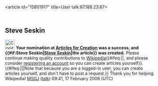 <article id="15801917" title=User talk:67.188.23.67>
	<talkpage id="15801917" title="User talk:67.188.23.67">
== Steve Seskin ==

[[Image:Crystal Clear action edit add.png|32px|left]] '''Your nomination at [[WP:AFC|Articles for Creation]] was a success, and {{#if:Steve Seskin|[[Steve Seskin]]|the article}} was created.''' Please continue making quality contributions to [[Wikipedia]]{{#ifeq:{{lc:{{PAGENAME}}}}|{{uc:{{PAGENAME}}}}|, and please consider [[Wikipedia:Why create an account?|registering an account]] so you can create articles yourself}}. {{#ifeq:{{lc:{{PAGENAME}}}}|{{uc:{{PAGENAME}}}}||Note that because you are a logged-in user, you can create articles yourself, and don't have to post a request.}} Thank you for helping Wikipedia! [[User:Msgj|MSGJ]] ([[User talk:Msgj|talk]]) 09:41, 17 February 2008 (UTC)
	</talkpage>
</article>
